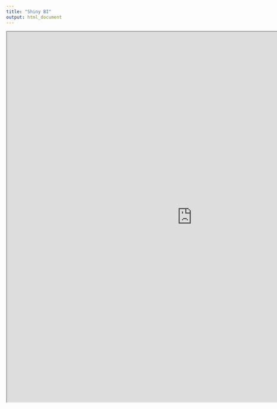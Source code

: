 ```yaml
---
title: "Shiny BI"
output: html_document
---
```


<iframe src ="https://ncpolloc.shinyapps.io/first_shiny_app/" height=1000px width=1000px />


